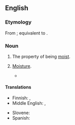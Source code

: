 ==English==

===Etymology===
From {{inh|en|enm|moistnes}}; equivalent to {{suffix|en|moist|ness}}.

===Noun===
{{en-noun|~}}

# The property of being [[moist]].
# {{lb|en|obsolete}} [[moisture|Moisture]].
#* {{RQ:Florio Montaigne Essayes|chapter=12|book=II|passage=The '''moistnesse''' which the roote of a tree suckes becomes a trunke, a leafe, and fruite: And the aire being but one, applied unto a trumpet, becommoth diverse in a thousand sorts of sounds.}}

====Translations====
{{trans-top|moistness}}
* Finnish: {{t+|fi|kosteus}}, {{t+|fi|nihkeys}}
* Middle English: {{t|enm|moistnes}}, {{t|enm|moisture}}
{{trans-mid}}
* Slovene: {{t|sl|vlážnost}}
* Spanish: {{t+|es|humedad|f}}
{{trans-bottom}}